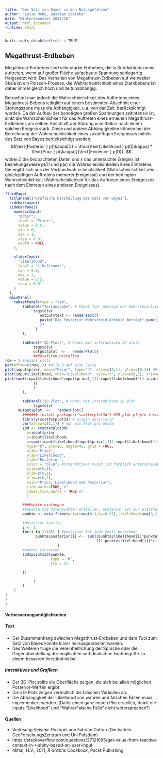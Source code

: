 ```yaml
---
title: "Der Satz von Bayes in den Naturgefahren"
author: "Luisa Hoße, Bastian Steinke"
date: "Wintersemester 2017/18"
output: html_document
runtime: shiny
---
```


```r
knitr::opts_chunk$set(echo = TRUE)
```


## Megathrust-Erdbeben
Megathrust-Erdbeben sind sehr starke Erdbeben, die in Subduktionszonen auftreten, wenn auf großer Fläche aufgebaute Spannung schlagartig freigesetzt wird. Das Verhalten von Megathrust-Erdbeben auf weltweiter Skala ist ein Poisson-Prozess, die Wahrscheinlichkeit eines Starkbebens ist daher immer gleich hoch und zeitunabhängig.

Betrachtet man jedoch die Wahrscheinlichkeit des Auftretens eines Megathrust-Bebens lediglich auf einem bestimmten Abschnitt einer Störungszone muss die Abhängigkeit, u.a. von der Zeit, berücksichtigt werden. Da der Aufbau der benötigten großen Spannungen zeitintensiv ist, sinkt die Wahrscheinlichkeit für das Auftreten eines erneuten Megathrust-Erdbebens am selben Abschnitt der Störung unmittelbar nach einem solchen Ereignis stark.
Diese und andere Abhängigkeiten können bei der Berechnung der Wahrscheinlichkeit eines zukünftigen Ereignisses mittels des Satz von Bayes berücksichtigt werden,
$$\text{Posterior } p(\kappa|D) = \frac{\text{Likelihood } p(D|\kappa) * \text{Prior } p(\kappa)}{\text{Evidence } p(D)},
$$
wobei $D$ die beobachteten Daten und $\kappa$ das untersuchte Ereignis ist beziehungsweise p($D$) und p($\kappa$) die Wahrscheinlichkeiten ihres Eintretens. Sie ergibt sich aus der Verbundwahrscheinlichkeit (Wahrscheinlichkeit des gleichzeitigen Auftretens mehrerer Ereignisse) und der bedingten Wahrscheinlichkeit (Wahrscheinlichkeit für das Auftreten eines Ereignisses nach dem Eintreten eines anderen Ereignisses).

```r
fluidPage(
  titlePanel("Grafische Darstellung des Satz von Bayes"),
  sidebarLayout(
  sidebarPanel(
    numericInput(
      "prior",
      label = "Prior:",
      value = 0.5,
      min = 0,
      max = 1,
      step = 0.01,
      width = NULL
    ),
    
    sliderInput(
      "likelihood",
      label = "Likelihood:",
      min = 0.0,
      max = 1,
      value = 0.5,
      step = 0.01
    )
  ),
  mainPanel(
    tabsetPanel(type = "tab",
        tabPanel("Textausgabe", # Panel fuer Anzeige der Wahrscheinlichkeit als Text
             tags$div(
                output$text <- renderText({
                paste("Die Posterior-Wahrscheinlichkeit beträgt",sum((input$likelihood*input$prior),((1-input$likelihood)*(1-input$prior))),".")#output
                })
              )
        ),
        
        tabPanel("2D-Plots", # Panel mit interaktiven 2D plots
             tags$div(
             output$plot  <-   renderPlot({
             ###Grafiken erstellen
row = 3 #Anzahl plots
par(mfrow=c(row,1)) #alle 3 auf eine Seite
plot(input$prior, main="Prior", type="h", xlim=c(0,1), ylim=c(0,1)) #Prior
plot(input$likelihood, main="Likelihood", type="h", xlab=c(0,1), xlim=c(0,1), ylim=c(0,1)) #Likelihood  
plot(sum((input$likelihood*input$prior),((1-input$likelihood)*(1-input$prior))), main="Posterior", type="h", xlim=c(0,1), ylim=c(0,1)) #Posterior
             })
             )
        ),
        
        tabPanel("3D-Plot", # Panel mit interaktiven 3D plot
             tags$div(
      output$plot  <-   renderPlot({
        ####### install.packages("scatterplot3d") #3D plot plugin installieren (separat in Konsole ausführen) ##################
        library(scatterplot3d) # plugin aktivieren 
        par(mfrow=c(1,1)) # nur ein Plot pro Seite
        s3d <- scatterplot3d(
          x=input$prior,
          y=input$likelihood,
          z=sum((input$likelihood*input$prior),((1-input$likelihood)*(1-input$prior))),
          type="h", pch=16, angle=45, grid = TRUE,
          xlab="Prior",
          ylab="Likelihood",
          zlab="Posterior",
          color = "blue", #interaktiver Punkt ist farblich unterscheidbar von statischen
          xlim=c(0,1),
          ylim=c(0,1),
          zlim=c(0,1),
          main="Prior, Likelihood und Posterior", 
          tick.marks=TRUE, #?
          label.tick.marks = TRUE #?,
          )
        
        ###Punkte einfuegen
        #tabelle mit datenpunkten erstellen, posterior ist nur platzhalter
        punkte <- data.frame(prior=seq(0,1,by=0.01),likelihood=seq(0,1,by=0.01),posterior=seq(0,1,by=0.01))
        
        #posterior fuellen
        i <- 1
        for(i in 1:100) { #posterior für jede Zeile berechnen
              punkte$posterior[i] <-  sum((punkte$likelihood[i]*punkte$prior[i]),
                                          ((1-punkte$likelihood[i])*(1-punkte$prior[i])))
                        }
        #punkte einsetzen
        s3d$points3d(punkte,
                     type = 'h',
                     lty = 1)
        
        })

             )
        )
    )
)
)
)
```

#### Verbesserungsmöglichkeiten
##### Text
  - Der Zusammenhang zwischen Megathrust-Erdbeben und dem Tool zum Satz von Bayes könnte klarer herausgearbeitet werden.
  - Des Weiteren trüge die Vereinheitlichung der Sprache oder die Gegenüberstellung der englischen und deutschen Fachbegriffe zu einem besseren Verständnis bei.
  
##### Interaktives und Grafiken
  - Der 3D-Plot sollte die Oberfläche zeigen, die sich bei allen möglichen Posterior-Werten ergibt.
  - Die 2D-Plots zeigen vermutlich die falschen Variablen an.
  - Die Abhängigkeit der Likelihood von wahren und falschen Fällen muss implementiert werden. (Dafür einen ganz neuen Plot erstellen, damit die Inputs "Likelihood" und "Wahre/Falsche Fälle" nicht widersprechen?)

    
    
#### Quellen
  - Vorlesung _Seismic Hazards_ von Fabrice Cotton (Deutsches GeoForschungsZentrum und Uni Potsdam)
  - https://stackoverflow.com/questions/27121665/get-value-from-reactive-context-in-r-shiny-based-on-user-input
  - Mittal, H.V., 2011, _R Graphs Cookbook_, Packt Publishing